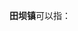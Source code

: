 '''田坝镇'''可以指：
{{PRC admin/disambig|50/02/38/113/000|51/34/35/101/000|52/05/02/104/000|53/03/81/103/000|61/09/02/129/000}}
{{disambig|cat=三字中国镇名消歧义}}